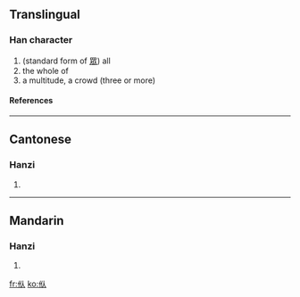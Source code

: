 ==Translingual==
===Han character===
{{Han char|rn=9|rad=人|as=04|sn=6|four=|canj=人人人 (OOO)}}
# (standard form of [[眾]]) all
# the whole of
# a multitude, a crowd (three or more)
====References====
{{Han ref|kx=0095.220|hdz=10124.030|uh=343A|ud=13370}}

----
==Cantonese==
===Hanzi===
{{yue-hanzi|jyut=|y=jung3}}
# {{defn|Cantonese}}

----
==Mandarin==
===Hanzi===
{{cmn-hanzi|pin=[[zhòng]] (zhong4)|wg=chung<sup>4</sup>}}
# {{defn|Mandarin}}

[[fr:㐺]]
[[ko:㐺]]
